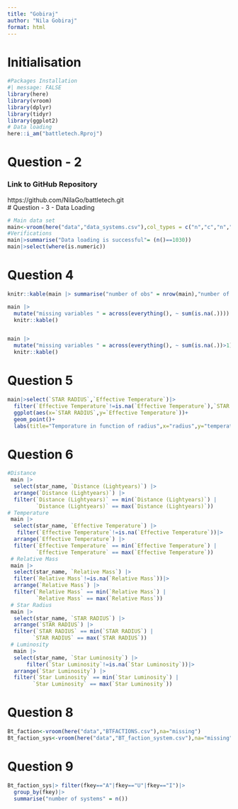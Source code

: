 ```yaml
---
title: "Gobiraj"
author: "Nila Gobiraj"
format: html
---
```


# Initialisation

```r
#Packages Installation
#| message: FALSE
library(here)
library(vroom) 
library(dplyr)
library(tidyr)
library(ggplot2)
# Data loading
here::i_am("battletech.Rproj")

```

# Question - 2

### Link to GitHub Repository

https://github.com/NilaGo/battletech.git \
# Question - 3 - Data Loading

```r
# Main data set
main<-vroom(here("data","data_systems.csv"),col_types = c("n","c","n","n","n","n","n","c"))
#Verifications
main|>summarise("Data loading is successful"= (n()==1030))
main|>select(where(is.numeric))
```

# Question 4
```r
knitr::kable(main |> summarise("number of obs" = nrow(main),"number of variables"=ncol(main)))

main |>
  mutate("missing variables " = across(everything(), ~ sum(is.na(.))))|>slice_head()|>
  knitr::kable()


main |>
  mutate("missing variables " = across(everything(), ~ sum(is.na(.))>1))|>slice_head()|>
  knitr::kable()
```

# Question 5 
```r
main|>select(`STAR RADIUS`,`Effective Temperature`)|>
  filter(`Effective Temperature`!=is.na(`Effective Temperature`),`STAR RADIUS`!=is.na(`STAR RADIUS`))|>
  ggplot(aes(x=`STAR RADIUS`,y=`Effective Temperature`))+
  geom_point()+
  labs(title="Temporature in function of radius",x="radius",y="temperature")
```
# Question 6 
```r
#Distance
 main |>
  select(star_name, `Distance (Lightyears)`) |>
  arrange(`Distance (Lightyears)`) |>
  filter(`Distance (Lightyears)` == min(`Distance (Lightyears)`) | 
         `Distance (Lightyears)` == max(`Distance (Lightyears)`))
# Temperature
 main |>
  select(star_name, `Effective Temperature`) |>
   filter(`Effective Temperature`!=is.na(`Effective Temperature`))|>
  arrange(`Effective Temperature`) |>
  filter(`Effective Temperature` == min(`Effective Temperature`) | 
         `Effective Temperature` == max(`Effective Temperature`))
 # Relative Mass
 main |>
  select(star_name, `Relative Mass`) |>
  filter(`Relative Mass`!=is.na(`Relative Mass`))|>
  arrange(`Relative Mass`) |>
  filter(`Relative Mass` == min(`Relative Mass`) | 
         `Relative Mass` == max(`Relative Mass`))
 # Star Radius
 main |>
  select(star_name, `STAR RADIUS`) |>
  arrange(`STAR RADIUS`) |>
  filter(`STAR RADIUS` == min(`STAR RADIUS`) | 
        `STAR RADIUS` == max(`STAR RADIUS`))
 # Luminosity
  main |>
  select(star_name, `Star Luminosity`) |>
      filter(`Star Luminosity`!=is.na(`Star Luminosity`))|>
  arrange(`Star Luminosity`) |>
  filter(`Star Luminosity` == min(`Star Luminosity`) | 
        `Star Luminosity` == max(`Star Luminosity`))
```
# Question 8

```r
Bt_faction<-vroom(here("data","BTFACTIONS.csv"),na="missing")
Bt_faction_sys<-vroom(here("data","BT_faction_system.csv"),na="missing")

```
# Question 9
```r
Bt_faction_sys|> filter(fkey=="A"|fkey=="U"|fkey=="I")|>
  group_by(fkey)|>
  summarise("number of systems" = n())
  
  
```


